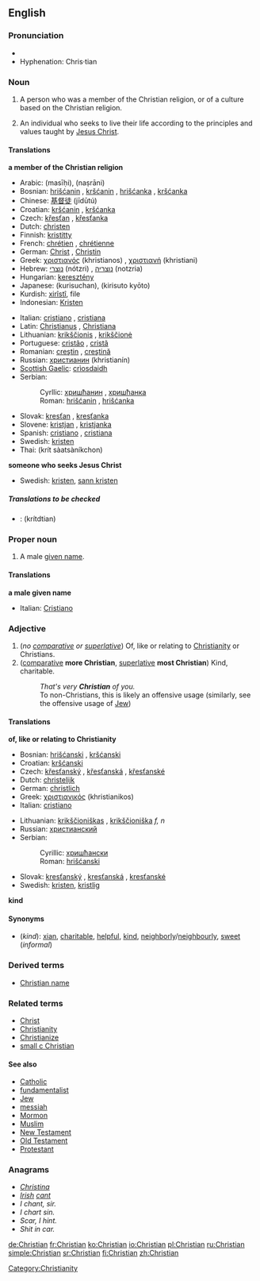 ==English==

{{rank|started|respect|that's|744|Christian|food|trying|states}}

===Pronunciation===
*{{IPA|/ˈkɹɪstʃən/}}
*Hyphenation: Chris·tian

===Noun===
{{en-noun}}

# {{cattag|Christianity}} A person who was a member of the Christian religion, or of a culture based on the Christian religion.
# {{cattag|Christianity}} An individual who seeks to live their life according to the principles and values taught by [[Jesus Christ]].

====Translations====
'''a member of the Christian religion'''
{{top}}
*Arabic: {{ARchar|[[مسيحي]]}} (masīḥi), {{ARchar|[[نصراني]]}} (naṣrāni)
*Bosnian: [[hrišćanin]] {{m}}, [[kršćanin]] {{m}}, [[hrišćanka]] {{f}}, [[kršćanka]] {{f}}
*Chinese: [[基督徒]] (jīdūtú)
*Croatian: [[kršćanin]] {{m}}, [[kršćanka]] {{f}}
*Czech: [[křesťan]] {{m}}, [[křesťanka]] {{f}}
*Dutch: [[christen]] {{mf}}
*Finnish: [[kristitty]]
*French: [[chrétien]] {{m}}, [[chrétienne]] {{f}}
*German: [[Christ]] {{m}}, [[Christin]] {{f}}
*Greek: [[χριστιανός]] (khristianos) {{m}}, [[χριστιανή]] (khristiani) {{f}}
*Hebrew: [[נוצרי]] (nótzri) {{m}}, [[נוצריה]] (notzria) {{f}}
*Hungarian: [[keresztény]]
*Japanese: {{JAchar|[[クリスチャン]]}} (kurisuchan), {{JAchar|[[キリスト教徒]]}} (kirisuto kyōto)
*Kurdish: [[xirîstî]], file
*Indonesian: [[Kristen]]
{{mid}}
*Italian: [[cristiano]] {{m}}, [[cristiana]] {{f}}
*Latin: [[Christianus]] {{m}}, [[Christiana]] {{f}}
*Lithuanian: [[krikščionis]] {{m}}, [[krikščionė]] {{f}}
*Portuguese: [[cristão]] {{m}}, [[cristã]] {{f}}
*Romanian: [[creştin]] {{m}}, [[creştină]] {{f}}
*Russian: [[христианин]] (khristianín) {{m}}
*[[Scottish Gaelic]]: [[crìosdaidh]] {{m}}
*Serbian:
*:Cyrllic: [[хришћанин]] {{m}}, [[хришћанка]] {{f}}
*:Roman: [[hrišćanin]] {{m}}, [[hrišćanka]] {{f}}
*Slovak: [[kresťan]] {{m}}, [[kresťanka]] {{f}}
*Slovene: [[kristjan]] {{m}}, [[kristjanka]] {{f}} 
*Spanish: [[cristiano]] {{m}}, [[cristiana]] {{f}}
*Swedish: [[kristen]] {{c}}
*Thai: {{THchar|[[คริสต์ศาสนิกชน]]}} (krít sàatsàníkchon)
{{bottom}}

'''someone who seeks Jesus Christ'''
{{top}}
{{mid}}
*Swedish: [[kristen]], [[sann kristen]]
{{bottom}}

=====Translations to be checked=====
{{checktrans}}
*{{ttbc|Thai}}: {{THchar|[[คริสเตียน]]}} (krítdtian)

===Proper noun===
{{en-proper noun}}

# A male [[given name]].

====Translations====
'''a male given name'''
*Italian: [[Cristiano]]

===Adjective===
{{en-adj}}

#(''no [[comparative]] or [[superlative]]'') Of, like or relating to [[Christianity]] or Christians.
# ([[comparative]] '''more Christian''', [[superlative]] '''most Christian''') Kind, charitable.
#:''That's very '''Christian''' of you.''
#:To non-Christians, this is likely an offensive usage (similarly, see the offensive usage of [[Jew]])

====Translations====
'''of, like or relating to Christianity'''
{{top}}
*Bosnian: [[hrišćanski]] {{m}}, [[kršćanski]] {{m}}
*Croatian: [[kršćanski]] {{m}}
*Czech: [[křesťanský]] {{m}}, [[křesťanská]] {{f}}, [[křesťanské]] {{n}}
*Dutch: [[christelijk]]
*German: [[christlich]]
*Greek: [[χριστιανικός]] (khristianikos)
*Italian: [[cristiano]]
{{mid}}
*Lithuanian: [[krikščioniškas]] {{m}}, [[krikščioniška]] ''f, n''
*Russian: [[христианский]]
*Serbian:
*:Cyrillic: [[хришћански]] {{m}}
*:Roman: [[hrišćanski]] {{m}}
*Slovak: [[kresťanský]] {{m}}, [[kresťanská]] {{f}}, [[kresťanské]] {{n}}
*Swedish: [[kristen]], [[kristlig]]
{{bottom}}

'''kind'''
{{top}}
{{mid}}
{{bottom}}

====Synonyms====
*(''kind''): [[xian]], [[charitable]], [[helpful]], [[kind]], [[neighborly]]/[[neighbourly]], [[sweet]] (''informal'')

===Derived terms===
*[[Christian name]]

===Related terms===
*[[Christ]]
*[[Christianity]]
*[[Christianize]]
*[[small c Christian]]

====See also====
*[[Catholic]]
*[[fundamentalist]]
*[[Jew]]
*[[messiah]]
*[[Mormon]]
*[[Muslim]]
*[[New Testament]]
*[[Old Testament]]
*[[Protestant]]

===Anagrams===
*''[[Christina]]''
*''[[Irish]] [[cant]]''
*''I chant, sir.''
*''I chart sin.''
*''Scar, I hint.''
*''Shit in car.''

[[Category:Christianity]]

[[de:Christian]]
[[fr:Christian]]
[[ko:Christian]]
[[io:Christian]]
[[pl:Christian]]
[[ru:Christian]]
[[simple:Christian]]
[[sr:Christian]]
[[fi:Christian]]
[[zh:Christian]]